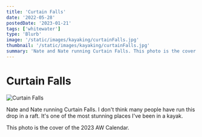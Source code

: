 ```yaml
---
title: 'Curtain Falls'
date: '2022-05-28'
postedDate: '2023-01-21'
tags: ['whitewater']
type: 'Blurb'
image: '/static/images/kayaking/curtainFalls.jpg'
thumbnail: '/static/images/kayaking/curtainFalls.jpg'
summary: 'Nate and Nate running Curtain Falls. This photo is the cover of the 2023 American Whitewater Calendar.'
---
```


# Curtain Falls

![Curtain Falls](/static/images/kayaking/curtainFalls.jpg)

Nate and Nate running Curtain Falls. I don't think many people have run this drop in a raft. It's one of the most stunning places I've been in a kayak.

This photo is the cover of the 2023 AW Calendar.
